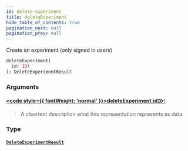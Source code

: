 ```yaml
---
id: delete-experiment
title: deleteExperiment
hide_table_of_contents: true
pagination_next: null
pagination_prev: null
---
```








Create an experiment (only signed in users)

```graphql
deleteExperiment(
  id: ID!
): DeleteExperimentResult
```


### Arguments

#### [<code style={{ fontWeight: 'normal' }}>deleteExperiment.<b>id</b></code>](#)<Bullet />[`ID!`](/docs/schemas/mikro/scalars/id) <Badge class="secondary" text="non-null"/> <Badge class="secondary" text="scalar"/>
> A cleartext description what this representation represents as data
> 

### Type

#### [`DeleteExperimentResult`](/docs/schemas/mikro/objects/delete-experiment-result) <Badge class="secondary" text="object"/>
> 
> 





